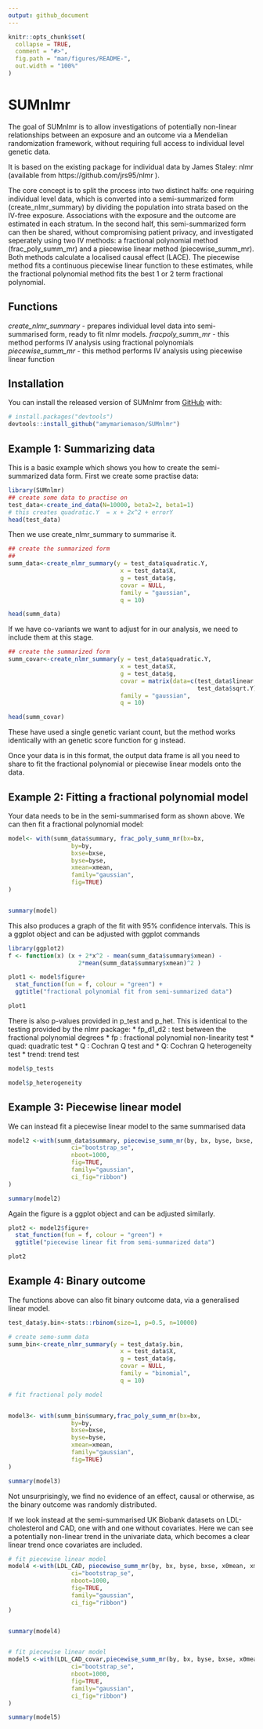 ```yaml
---
output: github_document
---
```


<!-- README.md is generated from README.Rmd. Please edit that file -->

```r
knitr::opts_chunk$set(
  collapse = TRUE,
  comment = "#>",
  fig.path = "man/figures/README-",
  out.width = "100%"
)
```

# SUMnlmr

<!-- badges: start -->
<!-- badges: end -->

The goal of SUMnlmr is to allow investigations of potentially non-linear 
relationships between an exposure and an outcome via a Mendelian randomization
framework, without requiring full access to individual level genetic data.

It is based on the existing package for individual data by James Staley: nlmr (available from  https://github.com/jrs95/nlmr ). 

The core concept is to split the process into two distinct halfs: one requiring 
individual level data, which is converted into a semi-summarized form (create_nlmr_summary) by dividing the population into strata based on the 
IV-free exposure. Associations with the exposure and the outcome are estimated 
in each stratum.
In the second half, this semi-summarized form can then be shared, without 
compromising patient privacy, and investigated seperately using two IV methods:
a fractional polynomial method (frac_poly_summ_mr) and a piecewise linear method (piecewise_summ_mr). Both methods calculate a localised causal effect (LACE). 
The piecewise method fits a continuous piecewise linear function to these 
estimates, while the fractional polynomial method fits the best 1 or 2 term 
fractional polynomial.


## Functions
*create_nlmr_summary* - prepares individual level data into semi-summarised form,
ready to fit nlmr models.
*fracpoly_summ_mr* - this method performs IV analysis using fractional polynomials
*piecewise_summ_mr* - this method performs IV analysis using piecewise linear 
function

## Installation

You can install the released version of SUMnlmr from [GitHub](https://github.com/) with:

``` r
# install.packages("devtools")
devtools::install_github("amymariemason/SUMnlmr")
```
## Example 1: Summarizing data

This is a basic example which shows you how to create the semi-summarized data 
form. First we create some practise data:

```r
library(SUMnlmr)
## create some data to practise on
test_data<-create_ind_data(N=10000, beta2=2, beta1=1)
# this creates quadratic.Y  = x + 2x^2 + errorY 
head(test_data)
```

Then we use create_nlmr_summary to summarise it.

```r

## create the summarized form
## 
summ_data<-create_nlmr_summary(y = test_data$quadratic.Y,
                                x = test_data$X,
                                g = test_data$g,
                                covar = NULL,
                                family = "gaussian",
                                q = 10)

head(summ_data)
```
If we have co-variants we want to adjust for in our analysis, we need to include
them at this stage. 

```r

## create the summarized form
summ_covar<-create_nlmr_summary(y = test_data$quadratic.Y,
                                x = test_data$X,
                                g = test_data$g,
                                covar = matrix(data=c(test_data$linear.Y,
                                                      test_data$sqrt.Y),ncol=2),
                                family = "gaussian",
                                q = 10)

head(summ_covar)
```

These have used a single genetic variant count, but the method works identically 
with an genetic score function for g instead. 

Once your data is in this format, the output data frame is all you need to share
to fit the fractional polynomial or piecewise linear models onto the data.

## Example 2: Fitting a fractional polynomial model

Your data needs to be in the semi-summarised form as shown above. We can then
fit a fractional polynomial model:

```r


model<- with(summ_data$summary, frac_poly_summ_mr(bx=bx,
                  by=by, 
                  bxse=bxse, 
                  byse=byse, 
                  xmean=xmean,
                  family="gaussian",
                  fig=TRUE)
)


summary(model)


```
This also produces a graph of the fit with 95% confidence intervals.
This is a ggplot object and can be adjusted with ggplot commands
```r
library(ggplot2)
f <- function(x) (x + 2*x^2 - mean(summ_data$summary$xmean) -
                    2*mean(summ_data$summary$xmean)^2 )

plot1 <- model$figure+ 
  stat_function(fun = f, colour = "green") +
  ggtitle("fractional polynomial fit from semi-summarized data")

plot1
```
There is also p-values provided in p_test and p_het. This is identical to the 
testing provided by the nlmr package: 
* fp_d1_d2 :  test between the fractional polynomial degrees
* fp : fractional polynomial non-linearity test 
* quad: quadratic test
* Q : Cochran Q test
and 
* Q: Cochran Q heterogeneity test
* trend: trend test

``` r
model$p_tests

model$p_heterogeneity
```

## Example 3: Piecewise linear model

We can instead fit a piecewise linear model to the same summarised data

```r

model2 <-with(summ_data$summary, piecewise_summ_mr(by, bx, byse, bxse, x0mean, xmean, xmin,xmax, 
                  ci="bootstrap_se",
                  nboot=1000, 
                  fig=TRUE,
                  family="gaussian",
                  ci_fig="ribbon")
)

summary(model2)


```
Again the figure is a ggplot object and can be adjusted similarly. 

```r
plot2 <- model2$figure+ 
  stat_function(fun = f, colour = "green") +
  ggtitle("piecewise linear fit from semi-summarized data")

plot2
```

## Example 4: Binary outcome

The functions above can also fit binary outcome data, via a generalised linear 
model. 

``` r

test_data$y.bin<-stats::rbinom(size=1, p=0.5, n=10000)

# create semo-summ data
summ_bin<-create_nlmr_summary(y = test_data$y.bin,
                                x = test_data$X,
                                g = test_data$g,
                                covar = NULL,
                                family = "binomial",
                                q = 10)

# fit fractional poly model


model3<- with(summ_bin$summary,frac_poly_summ_mr(bx=bx,
                  by=by, 
                  bxse=bxse, 
                  byse=byse, 
                  xmean=xmean,
                  family="gaussian",
                  fig=TRUE)
)

summary(model3)


```
Not unsurprisingly, we find no evidence of an effect, causal or otherwise, 
as the binary outcome was randomly distributed. 

If we look instead at the semi-summarised UK Biobank datasets on LDL-cholesterol 
and CAD, one with and one without covariates. Here we can see a potentially 
non-linear trend in the univariate data, which becomes a clear linear trend once
covariates are included.

```r

# fit piecewise linear model
model4 <-with(LDL_CAD, piecewise_summ_mr(by, bx, byse, bxse, x0mean, xmean, xmin,xmax, 
                  ci="bootstrap_se",
                  nboot=1000, 
                  fig=TRUE,
                  family="gaussian",
                  ci_fig="ribbon")
)


summary(model4)


# fit piecewise linear model
model5 <-with(LDL_CAD_covar,piecewise_summ_mr(by, bx, byse, bxse, x0mean, xmean, xmin,xmax, 
                  ci="bootstrap_se",
                  nboot=1000, 
                  fig=TRUE,
                  family="gaussian",
                  ci_fig="ribbon")
)

summary(model5)

```

